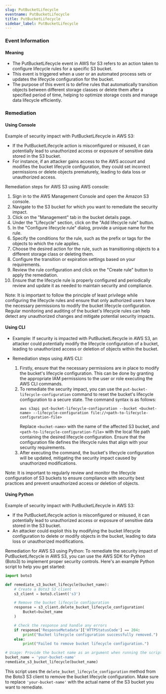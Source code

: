 ```yaml
--- 
slug: PutBucketLifecycle
eventname: PutBucketLifecycle
title: PutBucketLifecycle
sidebar_label: PutBucketLifecycle
---
```

                       
### Event Information

#### Meaning

- The PutBucketLifecycle event in AWS for S3 refers to an action taken to configure lifecycle rules for a specific S3 bucket.
- This event is triggered when a user or an automated process sets or updates the lifecycle configuration for the bucket.
- The purpose of this event is to define rules that automatically transition objects between different storage classes or delete them after a specified period of time, helping to optimize storage costs and manage data lifecycle efficiently.

### Remediation

#### Using Console

Example of security impact with PutBucketLifecycle in AWS S3:
- If the PutBucketLifecycle action is misconfigured or misused, it can potentially lead to unauthorized access or exposure of sensitive data stored in the S3 bucket.
- For instance, if an attacker gains access to the AWS account and modifies the bucket lifecycle configuration, they could set incorrect permissions or delete objects prematurely, leading to data loss or unauthorized access.

Remediation steps for AWS S3 using AWS console:
1. Sign in to the AWS Management Console and open the Amazon S3 console.
2. Navigate to the S3 bucket for which you want to remediate the security impact.
3. Click on the "Management" tab in the bucket details page.
4. Under the "Lifecycle" section, click on the "Add lifecycle rule" button.
5. In the "Configure lifecycle rule" dialog, provide a unique name for the rule.
6. Specify the conditions for the rule, such as the prefix or tags for the objects to which the rule applies.
7. Choose the desired action for the rule, such as transitioning objects to a different storage class or deleting them.
8. Configure the transition or expiration settings based on your requirements.
9. Review the rule configuration and click on the "Create rule" button to apply the remediation.
10. Ensure that the lifecycle rule is properly configured and periodically review and update it as needed to maintain security and compliance.

Note: It is important to follow the principle of least privilege while configuring the lifecycle rules and ensure that only authorized users have the necessary permissions to modify the bucket lifecycle configuration. Regular monitoring and auditing of the bucket's lifecycle rules can help detect any unauthorized changes and mitigate potential security impacts.

#### Using CLI

- Example: If security is impacted with PutBucketLifecycle in AWS S3, an attacker could potentially modify the lifecycle configuration of a bucket, leading to unauthorized access or deletion of objects within the bucket.

- Remediation steps using AWS CLI:
  1. Firstly, ensure that the necessary permissions are in place to modify the bucket's lifecycle configuration. This can be done by granting the appropriate IAM permissions to the user or role executing the AWS CLI commands.
  2. To remediate the security impact, you can use the `put-bucket-lifecycle-configuration` command to reset the bucket's lifecycle configuration to a secure state. The command syntax is as follows:
     ```
     aws s3api put-bucket-lifecycle-configuration --bucket <bucket-name> --lifecycle-configuration file://<path-to-lifecycle-configuration-file>
     ```
     Replace `<bucket-name>` with the name of the affected S3 bucket, and `<path-to-lifecycle-configuration-file>` with the local file path containing the desired lifecycle configuration. Ensure that the configuration file defines the lifecycle rules that align with your security requirements.
  3. After executing the command, the bucket's lifecycle configuration will be updated, mitigating the security impact caused by unauthorized modifications.

Note: It is important to regularly review and monitor the lifecycle configuration of S3 buckets to ensure compliance with security best practices and prevent unauthorized access or deletion of objects.

#### Using Python

Example of security impact with PutBucketLifecycle in AWS S3:
- If the PutBucketLifecycle action is misconfigured or misused, it can potentially lead to unauthorized access or exposure of sensitive data stored in the S3 bucket.
- An attacker could exploit this by modifying the bucket lifecycle configuration to delete or modify objects in the bucket, leading to data loss or unauthorized modifications.

Remediation for AWS S3 using Python:
To remediate the security impact of PutBucketLifecycle in AWS S3, you can use the AWS SDK for Python (Boto3) to implement proper security controls. Here's an example Python script to help you get started:

```python
import boto3

def remediate_s3_bucket_lifecycle(bucket_name):
    # Create a Boto3 S3 client
    s3_client = boto3.client('s3')

    # Remove the bucket lifecycle configuration
    response = s3_client.delete_bucket_lifecycle_configuration(
        Bucket=bucket_name
    )

    # Check the response and handle any errors
    if response['ResponseMetadata']['HTTPStatusCode'] == 204:
        print("Bucket lifecycle configuration successfully removed.")
    else:
        print("Failed to remove bucket lifecycle configuration.")

# Usage: Provide the bucket name as an argument when running the script
bucket_name = 'your-bucket-name'
remediate_s3_bucket_lifecycle(bucket_name)
```

This script uses the `delete_bucket_lifecycle_configuration` method from the Boto3 S3 client to remove the bucket lifecycle configuration. Make sure to replace `'your-bucket-name'` with the actual name of the S3 bucket you want to remediate.


 